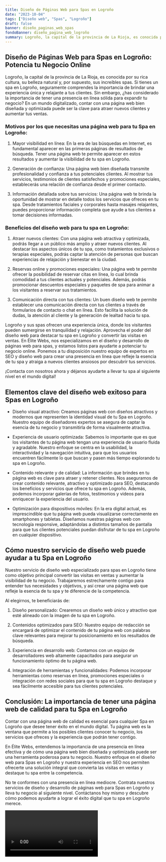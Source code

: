 ```yaml
---
title: Diseño de Páginas Web para Spas en Logroño
date: "2023-10-04"
tags: ["Diseño web", "Spas", "Logroño"]
draft: false
banner: diseño_paginas_web_spas
fondoBanner: diseño_pagina_web_logroño
summary: Logroño, la capital de la provincia de La Rioja, es conocida por su rica cultura, su belleza natural y, por supuesto, sus increíbles spas. Si tienes un spa en Logroño, seguramente comprendes la importancia de brindar una experiencia única y relajante a tus clientes. Sin embargo, ¿has considerado la importancia de tener una presencia en línea sólida para expandir tu negocio? En un mundo digitalizado, contar con una página web bien diseñada y optimizada puede ser la clave para atraer nuevos clientes y aumentar tus ventas.
---
```



## Diseño de Páginas Web para Spas en Logroño: Potencia tu Negocio Online

Logroño, la capital de la provincia de La Rioja, es conocida por su rica cultura, su belleza natural y, por supuesto, sus increíbles spas. Si tienes un spa en Logroño, seguramente comprendes la importancia de brindar una experiencia única y relajante a tus clientes. Sin embargo, ¿has considerado la importancia de tener una presencia en línea sólida para expandir tu negocio? En un mundo digitalizado, contar con una página web bien diseñada y optimizada puede ser la clave para atraer nuevos clientes y aumentar tus ventas.

### Motivos por los que necesitas una página web para tu Spa en Logroño:

1. Mayor visibilidad en línea: En la era de las búsquedas en Internet, es fundamental aparecer en las primeras páginas de resultados de búsqueda. Tener una página web te permite aparecer en estos resultados y aumentar la visibilidad de tu spa en Logroño.

2. Generación de confianza: Una página web bien diseñada transmite profesionalidad y confianza a tus potenciales clientes. Al mostrar tus servicios, testimonios de clientes satisfechos y promociones especiales, establecerás una relación de confianza desde el primer contacto.

3. Información detallada sobre tus servicios: Una página web te brinda la oportunidad de mostrar en detalle todos los servicios que ofreces en tu spa. Desde tratamientos faciales y corporales hasta masajes relajantes, puedes proporcionar información completa que ayude a tus clientes a tomar decisiones informadas.

### Beneficios del diseño web para tu spa en Logroño:

1. Atraer nuevos clientes: Con una página web atractiva y optimizada, podrás llegar a un público más amplio y atraer nuevos clientes. Al destacar los aspectos únicos de tu spa, como tratamientos exclusivos o terapias especiales, podrás captar la atención de personas que buscan experiencias de relajación y bienestar en la ciudad.

2. Reservas online y promociones especiales: Una página web te permite ofrecer la posibilidad de reservar citas en línea, lo cual brinda comodidad a tus clientes actuales y potenciales. Además, podrás promocionar descuentos especiales y paquetes de spa para animar a los visitantes a reservar sus tratamientos.

3. Comunicación directa con tus clientes: Un buen diseño web te permite establecer una comunicación directa con tus clientes a través de formularios de contacto o chat en línea. Esto facilita la solución de dudas, la atención al cliente y la generación de lealtad hacia tu spa.

Logroño y sus spas ofrecen una experiencia única, donde los visitantes pueden sumergirse en tranquilidad y relajación. Aprovecha el poder del diseño web para destacar tu spa en Logroño y convertir las visitas en ventas. En Élite Webs, nos especializamos en el diseño y desarrollo de páginas web para spas, y estamos listos para ayudarte a potenciar tu negocio online. Ponemos a tu disposición nuestro equipo de expertos en SEO y diseño web para crear una presencia en línea que refleje la esencia de tu spa y atraiga a nuevos clientes ansiosos por descubrir tus servicios.

¡Contacta con nosotros ahora y déjanos ayudarte a llevar tu spa al siguiente nivel en el mundo digital!

<GifSeo />

<Cta />

## Elementos clave del diseño web exitoso para Spas en Logroño

- Diseño visual atractivo: Creamos páginas web con diseños atractivos y modernos que representen la identidad visual de tu Spa en Logroño. Nuestro equipo de diseñadores expertos se asegura de captar la esencia de tu negocio y transmitirla de forma visualmente atractiva.

- Experiencia de usuario optimizada: Sabemos lo importante que es que los visitantes de tu página web tengan una experiencia de usuario fluida y agradable. Nuestro enfoque se centra en la usabilidad, la interactividad y la navegación intuitiva, para que los usuarios encuentren fácilmente lo que buscan y pasen más tiempo explorando tu spa en Logroño.

- Contenido relevante y de calidad: La información que brindes en tu página web es clave para atraer y retener clientes. Nos aseguramos de crear contenido relevante, atractivo y optimizado para SEO, destacando los beneficios y servicios que ofrece tu spa en Logroño. Además, podemos incorporar galerías de fotos, testimonios y videos para enriquecer la experiencia del usuario.

- Optimización para dispositivos móviles: En la era digital actual, es imprescindible que tu página web pueda visualizarse correctamente en smartphones y tabletas. Diseñamos nuestras páginas web con tecnología responsive, adaptándolas a distintos tamaños de pantalla para que tus clientes potenciales puedan disfrutar de tu spa en Logroño en cualquier dispositivo.

## Cómo nuestro servicio de diseño web puede ayudar a tu Spa en Logroño

Nuestro servicio de diseño web especializado para spas en Logroño tiene como objetivo principal convertir las visitas en ventas y aumentar la visibilidad de tu negocio. Trabajaremos estrechamente contigo para entender tus necesidades y objetivos, y así crear una página web que refleje la esencia de tu spa y te diferencie de la competencia.

Al elegirnos, te beneficiarás de:

1. Diseño personalizado: Crearemos un diseño web único y atractivo que esté alineado con la imagen de tu spa en Logroño.

2. Contenidos optimizados para SEO: Nuestro equipo de redacción se encargará de optimizar el contenido de tu página web con palabras clave relevantes para mejorar tu posicionamiento en los resultados de búsqueda.

3. Experiencia en desarrollo web: Contamos con un equipo de desarrolladores web altamente capacitados para asegurar un funcionamiento óptimo de tu página web.

4. Integración de herramientas y funcionalidades: Podemos incorporar herramientas como reservas en línea, promociones especiales o integración con redes sociales para que tu spa en Logroño destaque y sea fácilmente accesible para tus clientes potenciales.

## Conclusión: La importancia de tener una página web de calidad para tu Spa en Logroño

Contar con una página web de calidad es esencial para cualquier Spa en Logroño que desee tener éxito en el mundo digital. Tu página web es la ventana que permite a los posibles clientes conocer tu negocio, los servicios que ofreces y la experiencia que podrán tener contigo.

En Élite Webs, entendemos la importancia de una presencia en línea efectiva y de cómo una página web bien diseñada y optimizada puede ser una herramienta poderosa para tu negocio. Nuestro enfoque en el diseño web para Spas en Logroño y nuestra experiencia en SEO nos permiten ofrecerte una solución integral que convierta las visitas en ventas y destaque tu spa entre la competencia.

No te conformes con una presencia en línea mediocre. Contrata nuestros servicios de diseño y desarrollo de páginas web para Spas en Logroño y lleva tu negocio al siguiente nivel. Contáctanos hoy mismo y descubre cómo podemos ayudarte a lograr el éxito digital que tu spa en Logroño merece.

<Video />

<CtaBot job="Spas" city="Logroño" />

<Gmaps query="Logroño+españa+maps" />
